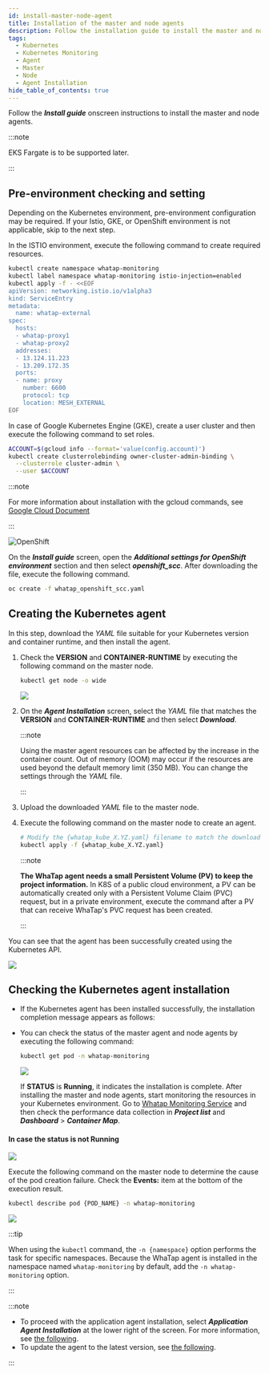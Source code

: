```yaml
---
id: install-master-node-agent
title: Installation of the master and node agents
description: Follow the installation guide to install the master and node agents.
tags:
  - Kubernetes
  - Kubernetes Monitoring
  - Agent
  - Master
  - Node
  - Agent Installation
hide_table_of_contents: true
---
```



Follow the **_Install guide_** onscreen instructions to install the master and node agents. 

:::note 

EKS Fargate is to be supported later. 

:::

## Pre-environment checking and setting

Depending on the Kubernetes environment, pre-environment configuration may be required. If your Istio, GKE, or OpenShift environment is not applicable, skip to the next step.

<Tabs>

<TabItem value='istio' label='ISTIO environment' default>

In the ISTIO environment, execute the following command to create required resources.

```bash title='SH'
kubectl create namespace whatap-monitoring
kubectl label namespace whatap-monitoring istio-injection=enabled
kubectl apply -f - <<EOF
apiVersion: networking.istio.io/v1alpha3
kind: ServiceEntry
metadata:
  name: whatap-external
spec:
  hosts:
  - whatap-proxy1
  - whatap-proxy2
  addresses:
  - 13.124.11.223
  - 13.209.172.35
  ports:
  - name: proxy
    number: 6600
    protocol: tcp
    location: MESH_EXTERNAL
EOF
```

</TabItem>

<TabItem value='gke' label='GKE Environment'>

In case of Google Kubernetes Engine (GKE), create a user cluster and then execute the following command to set roles.

```bash
ACCOUNT=$(gcloud info --format='value(config.account)')
kubectl create clusterrolebinding owner-cluster-admin-binding \
  --clusterrole cluster-admin \
  --user $ACCOUNT
```

:::note

For more information about installation with the gcloud commands, see [Google Cloud Document](https://cloud.google.com/sdk/docs/install)

:::

</TabItem>

<TabItem value='openshift' label='OpenShift Environment'>

![OpenShift](/img/kube-install-openshift.png)

On the **_Install guide_** screen, open the **_Additional settings for OpenShift environment_** section and then select **_openshift_scc_**. After downloading the file, execute the following command.

```bash
oc create -f whatap_openshift_scc.yaml
```

</TabItem>

</Tabs>

## Creating the Kubernetes agent

In this step, download the _YAML_ file suitable for your Kubernetes version and container runtime, and then install the agent.

1.  Check the **VERSION** and **CONTAINER-RUNTIME** by executing the following command on the master node.

    ```bash
    kubectl get node -o wide
    ```

    ![](/img/k8s-check-version.svg)

2.  On the **_Agent Installation_** screen, select the _YAML_ file that matches the **VERSION** and **CONTAINER-RUNTIME** and then select **_Download_**.

    <ImgLang img='k8s-download-yaml.png' desc='yaml download' />

    :::note

    Using the master agent resources can be affected by the increase in the container count. Out of memory (OOM) may occur if the resources are used beyond the default memory limit (350 MB). You can change the settings through the _YAML_ file.

    :::

3.  Upload the downloaded _YAML_ file to the master node.

4.  Execute the following command on the master node to create an agent. 

    ```bash
    # Modify the {whatap_kube_X.YZ.yaml} filename to match the downloaded filename.
    kubectl apply -f {whatap_kube_X.YZ.yaml}
    ```

    :::note

    **The WhaTap agent needs a small Persistent Volume (PV) to keep the project information.** In K8S of a public cloud environment, a PV can be automatically created only with a Persistent Volume Claim (PVC) request, but in a private environment, execute the command after a PV that can receive WhaTap's PVC request has been created.

    :::

You can see that the agent has been successfully created using the Kubernetes API.

![](/img/k8s-install-agent-check.svg)

## Checking the Kubernetes agent installation

-   If the Kubernetes agent has been installed successfully, the installation completion message appears as follows:

    <ImgLang img='k8s-agent-install-check.png' desc='Checking the Kubernetes agent installation' />

-   You can check the status of the master agent and node agents by executing the following command:

    ```bash
    kubectl get pod -n whatap-monitoring
    ```

    ![](/img/k8s-check-running-agent-monitoring.svg)

    If **STATUS** is **Running**, it indicates the installation is complete. After installing the master and node agents, start monitoring the resources in your Kubernetes environment. Go to [Whatap Monitoring Service](https://service.whatap.io) and then check the performance data collection in **_Project list_** and **_Dashboard_** > **_Container Map_**. 

#### In case the status is not Running

![](/img/k8s-not-running-agent-monitoring.svg)

Execute the following command on the master node to determine the cause of the pod creation failure. Check the **Events:** item at the bottom of the execution result.

```bash
kubectl describe pod {POD_NAME} -n whatap-monitoring
```

![](/img/k8s-check-install-fail.svg)

:::tip

When using the `kubectl` command, the `-n {namespace}` option performs the task for specific namespaces. Because the WhaTap agent is installed in the namespace named `whatap-monitoring` by default, add the `-n whatap-monitoring` option.

:::

:::note

-   To proceed with the application agent installation, select **_Application Agent Installation_** at the lower right of the screen. For more information, see [the following](install-application-agent).
-   To update the agent to the latest version, see [the following](agent-update).

:::
